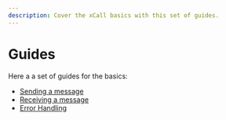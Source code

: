 ```yaml
---
description: Cover the xCall basics with this set of guides.
---
```


# Guides

Here a a set of guides for the basics:

* [Sending a message](/guides/sending-a-message)
* [Receiving a message](/guides/receiving-a-message)
* [Error Handling](/guides/error-handling)